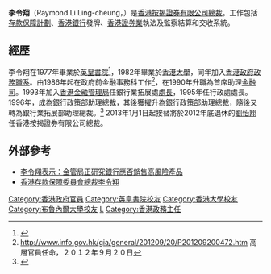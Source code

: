 '''李令翔'''{{JP}}（Raymond Li Ling-cheung，{{bd|1959年|12月26日}}）是[[香港按揭證券有限公司|香港按揭證券有限公司]][[總裁|總裁]]。工作包括[[存款保障計劃|存款保障計劃]]、[[香港銀行|香港銀行]]發牌、[[香港證券業|香港證券業]]執法及監察結算和交收系統。

==經歷==
李令翔在1977年畢業於[[英皇書院|英皇書院]]<ref>{{cite web |url=https://www.kings.edu.hk/sites/default/files/files/kcoba_1999.pdf |title=英皇之聲 |date=1999-01 |website= |publisher=英皇書院同學會 |access-date=2021-11-27 |quote= |archive-date=2017-03-22 |archive-url=https://web.archive.org/web/20170322140950/http://kings.edu.hk/sites/default/files/files/kcoba_1999.pdf |dead-url=no }}</ref>，1982年畢業於[[香港大學|香港大學]]，同年加入[[香港政府|香港政府]][[政務職系|政務職系]]。由1986年起在政府前金融事務科工作<ref>http://www.info.gov.hk/gia/general/201209/20/P201209200472.htm {{Wayback|url=http://www.info.gov.hk/gia/general/201209/20/P201209200472.htm |date=20190901161809 }} 高層官員任命，２０１２年９月２０日</ref>，在1990年升職為首席助理[[金融司|金融司]]。1993年加入[[香港金融管理局|香港金融管理局]]任銀行業拓展處[[處長|處長]]，1995年任行政處處長。1996年，成為銀行政策部助理總裁，其後獲擢升為銀行政策部助理總裁，隨後又轉為銀行業拓展部助理總裁。<ref>{{Cite web |url=https://hk.news.yahoo.com/%E5%8A%89%E6%80%A1%E7%BF%94%E6%A6%AE%E4%BC%91-%E6%9D%8E%E4%BB%A4%E7%BF%94%E6%8E%A5%E4%BB%BB%E7%B8%BD%E8%A3%81-221113541--finance.html |title=存档副本 |access-date=2021-12-27 |archive-date=2016-03-05 |archive-url=https://web.archive.org/web/20160305195930/https://hk.news.yahoo.com/%E5%8A%89%E6%80%A1%E7%BF%94%E6%A6%AE%E4%BC%91-%E6%9D%8E%E4%BB%A4%E7%BF%94%E6%8E%A5%E4%BB%BB%E7%B8%BD%E8%A3%81-221113541--finance.html |dead-url=no }}</ref> 2013年1月1日起接替將於2012年底退休的[[劉怡翔|劉怡翔]]任香港按揭證券有限公司總裁。

==外部參考==
*[http://www.crhk.com.hk/Page/ZH-TW/newsdetail.aspx?ItemId=67304 李令翔表示：金管局正研究銀行應否銷售高風險產品]{{dead link|date=2018年3月 |bot=InternetArchiveBot |fix-attempted=yes }}
*[https://web.archive.org/web/20080928060429/http://news.sina.com.hk/cgi-bin/nw/show.cgi/4/1/1/883607/1.html 香港存款保障委員會總裁李令翔]

{{Authority control}}
{{DEFAULTSORT:L}}
[[Category:香港政府官員|Category:香港政府官員]]
[[Category:英皇書院校友|Category:英皇書院校友]]
[[Category:香港大學校友|Category:香港大學校友]]
[[Category:布魯內爾大學校友|Category:布魯內爾大學校友]]
[[Category:李姓|L]]
[[Category:香港政務主任|Category:香港政務主任]]